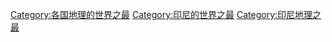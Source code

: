 [[Category:各国地理的世界之最|Category:各国地理的世界之最]]
[[Category:印尼的世界之最|Category:印尼的世界之最]]
[[Category:印尼地理之最|Category:印尼地理之最]]